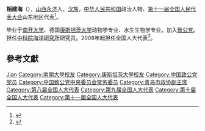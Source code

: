 '''相建海'''（{{bd|1946年|5月|}}），[[山西|山西]][[永济|永济]]人，[[汉族|汉族]]，[[中华人民共和国|中华人民共和国]]政治人物、[[第十一届全国人民代表大会|第十一届全国人民代表大会]]山东地区代表<ref>{{cite web|author=新华网|title=第十一届全国人大代表|url=http://news.xinhuanet.com/ziliao/2008-03/03/content_7708230.htm?node=36628|publisher=新华网|accessdate=2014-01-07|archive-date=2014-01-10|archive-url=https://web.archive.org/web/20140110211415/http://news.xinhuanet.com/ziliao/2008-03/03/content_7708230.htm?node=36628|dead-url=no}}</ref>。

毕业于[[南开大学|南开大学]]、德国[[康斯坦茨大学|康斯坦茨大学]]动物学专业、水生生物学专业。加入[[致公党|致公党]]。担任[[中科院海洋研究所|中科院海洋研究所]]研究员。2008年起担任全国人大代表<ref>{{cite news|title=全国人大代表信息-相建海|url= http://210.82.31.1:8084/delegate/viewDelegate.action?dbid=111343|accessdate=2013-04-05|newspaper=全国人大网}}</ref>。

== 參考文獻 ==
{{reflist}}

{{中国致公党第十二届中央委员会}}
{{中国致公党第十三届中央委员会}}

{{Authority control}}
{{DEFAULTSORT:Xiang相}}
[[Category:相姓|Jian]]
[[Category:南開大學校友|Category:南開大學校友]]
[[Category:康斯坦茨大學校友|Category:康斯坦茨大學校友]]
[[Category:中国致公党党员|Category:中国致公党党员]]
[[Category:中国致公党中央委员会常务委员|Category:中国致公党中央委员会常务委员]]
[[Category:青岛市政协副主席|Category:青岛市政协副主席]]
[[Category:第八届全国人大代表|Category:第八届全国人大代表]]
[[Category:第九届全国人大代表|Category:第九届全国人大代表]]
[[Category:第十届全国人大代表|Category:第十届全国人大代表]]
[[Category:第十一届全国人大代表|Category:第十一届全国人大代表]]
